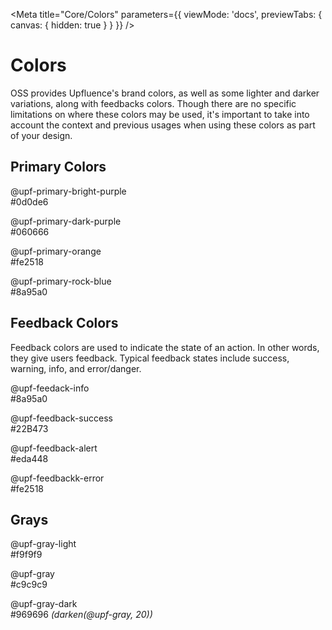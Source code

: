 
<Meta
  title="Core/Colors"
  parameters={{
    viewMode: 'docs',
    previewTabs: { canvas: { hidden: true } }
  }}
/>

# Colors

OSS provides Upfluence's brand colors, as well as some lighter and darker variations,
along with feedbacks colors. Though there are no specific limitations on where
these colors may be used, it's important to take into account the context and
previous usages when using these colors as part of your design.

## Primary Colors

<div class="colors-container">
  <div class="colors-container__color">
    <div class="square square--bright-purple"></div>
    <div class="color-information">
      <p>
        @upf-primary-bright-purple <br />
        #0d0de6
      </p>
    </div>
  </div>

  <div class="colors-container__color">
    <div class="square square--dark-purple"></div>
    <div class="color-information">
      <p>
        @upf-primary-dark-purple <br />
        #060666
      </p>
    </div>
  </div>

  <div class="colors-container__color">
    <div class="square square--orange"></div>
    <div class="color-information">
      <p>
        @upf-primary-orange <br />
        #fe2518
      </p>
    </div>
  </div>

  <div class="colors-container__color">
    <div class="square square--rock-blue"></div>
    <div class="color-information">
      <p>
        @upf-primary-rock-blue <br />
        #8a95a0
      </p>
    </div>
  </div>
</div>

## Feedback Colors

Feedback colors are used to indicate the state of an action. In other words, they
give users feedback. Typical feedback states include success, warning, info,
and error/danger.

<div class="colors-container">
  <div class="colors-container__color">
    <div class="square square--feedback-info"></div>
    <div class="color-information">
      <p>
        @upf-feedack-info <br />
        #8a95a0
      </p>
    </div>
  </div>

  <div class="colors-container__color">
    <div class="square square--feedback-success"></div>
    <div class="color-information">
      <p>
        @upf-feedback-success <br />
        #22B473
      </p>
    </div>
  </div>

  <div class="colors-container__color">
    <div class="square square--feedback-alert"></div>
    <div class="color-information">
      <p>
        @upf-feedback-alert <br />
        #eda448
      </p>
    </div>
  </div>

  <div class="colors-container__color">
    <div class="square square--feedback-error"></div>
    <div class="color-information">
      <p>
        @upf-feedbackk-error <br />
        #fe2518
      </p>
    </div>
  </div>
</div>

## Grays

<div class="colors-container">
  <div class="colors-container__color">
    <div class="square square--gray-light"></div>
    <div class="color-information">
      <p>
        @upf-gray-light <br />
        #f9f9f9
      </p>
    </div>
  </div>

  <div class="colors-container__color">
    <div class="square square--gray"></div>
    <div class="color-information">
      <p>
        @upf-gray <br />
        #c9c9c9
      </p>
    </div>
  </div>

  <div class="colors-container__color">
    <div class="square square--gray-dark"></div>
    <div class="color-information">
      <p>
        @upf-gray-dark <br />
        #969696 <em>(darken(@upf-gray, 20))</em>
      </p>
    </div>
  </div>
</div>
